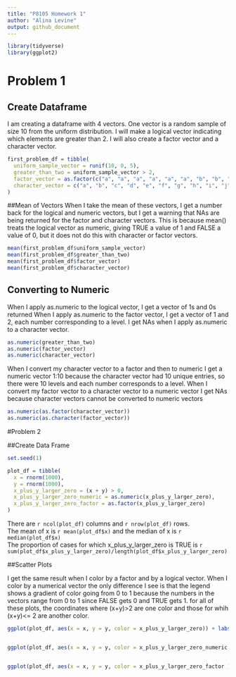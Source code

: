```yaml
---
title: "P8105 Homework 1"
author: "Alina Levine"
output: github_document
---
```


```r
library(tidyverse)
library(ggplot2)
```



# Problem 1

## Create Dataframe
I am creating a dataframe with 4 vectors. One vector is a random sample of size 10 from the uniform distribution. I will make a logical vector indicating which elements are greater than 2. I will also create a factor vector and a character vector.

```r
first_problem_df = tibble(
  uniform_sample_vector = runif(10, 0, 5),
  greater_than_two = uniform_sample_vector > 2,
  factor_vector = as.factor(c("a", "a", "a", "a", "a", "a", "b", "b", "b", "b")),
  character_vector = c("a", "b", "c", "d", "e", "f", "g", "h", "i", "j")
)

```
##Mean of Vectors
When I take the mean of these vectors, I get a number back for the 
logical and numeric vectors, but I get a warning that NAs are being returned for the factor and character vectors. This is because mean() treats the logical vector as numeric, giving TRUE a value of 1
and FALSE a value of 0, but it does not do this with character or factor vectors.

```r
mean(first_problem_df$uniform_sample_vector)
mean(first_problem_df$greater_than_two)
mean(first_problem_df$factor_vector)
mean(first_problem_df$character_vector)

```

## Converting to Numeric
When I apply as.numeric to the logical vector, I get a vector of 1s and 0s returned
When I apply as.numeric to the factor vector, I get a vector of 1 and 2, each number
corresponding to a level. I get NAs when I apply as.numeric to a character vector.

```r

as.numeric(greater_than_two)
as.numeric(factor_vector)
as.numeric(character_vector)


```

When I convert my character vector to a factor and then to numeric I get a numeric vector 1:10
because the character vector had 10 unique entries, so there were 10 levels and each number corresponds to a level. When I convert my 
factor vector to a character vector to a numeric vector I get NAs because character vectors 
cannot be converted to numeric vectors

```r

as.numeric(as.factor(character_vector))
as.numeric(as.character(factor_vector))


```

#Problem 2


##Create Data Frame
```r

set.seed(1)

plot_df = tibble(
  x = rnorm(1000),
  y = rnorm(1000),
  x_plus_y_larger_zero = (x + y) > 0,
  x_plus_y_larger_zero_numeric = as.numeric(x_plus_y_larger_zero),
  x_plus_y_larger_zero_factor = as.factor(x_plus_y_larger_zero)
)

```



There are `r ncol(plot_df)` columns and `r nrow(plot_df)` rows.  
The mean of x is `r mean(plot_df$x)` and the median of x is `r median(plot_df$x)`  
The proportion of cases for which x_plus_y_larger_zero is TRUE is `r sum(plot_df$x_plus_y_larger_zero)/length(plot_df$x_plus_y_larger_zero)`




##Scatter Plots

I get the same result when I color by a factor and by a logical vector. When I color by a numerical vector the only difference I see is that the legend shows a gradient of color going from 0 to 1 because the numbers in the vectors range from 0 to 1 since FALSE gets 0 and TRUE gets 1. for all of these plots, the coordinates where (x+y)>2 are one color and those for whih (x+y)<= 2 are another color. 

```r
ggplot(plot_df, aes(x = x, y = y, color = x_plus_y_larger_zero)) + labs(title = "Colored by Logical Vector") + geom_point()


ggplot(plot_df, aes(x = x, y = y, color = x_plus_y_larger_zero_numeric )) + labs(title = "Colored by Numeric Vector") + geom_point()


ggplot(plot_df, aes(x = x, y = y, color = x_plus_y_larger_zero_factor )) + labs(title = "Colored by Factor Vector") + geom_point()





```










